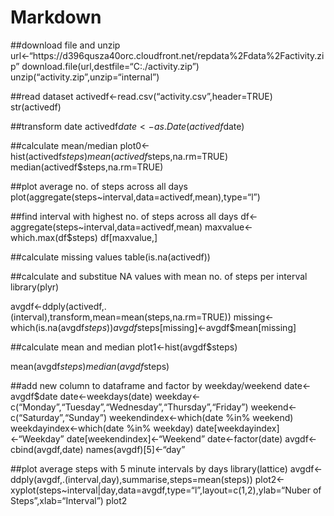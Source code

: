 Markdown
========================================================

##download file and unzip
url<-"https://d396qusza40orc.cloudfront.net/repdata%2Fdata%2Factivity.zip"
download.file(url,destfile="C:./activity.zip")
unzip("activity.zip",unzip="internal")

##read dataset
activedf<-read.csv("activity.csv",header=TRUE)
str(activedf)

##transform date
activedf$date<-as.Date(activedf$date)

##calculate mean/median
plot0<-hist(activedf$steps)
mean(activedf$steps,na.rm=TRUE)
median(activedf$steps,na.rm=TRUE)

##plot average no. of steps across all days
plot(aggregate(steps~interval,data=activedf,mean),type="l")

##find interval with highest no. of steps across all days
df<-aggregate(steps~interval,data=activedf,mean)
maxvalue<-which.max(df$steps)
df[maxvalue,]

##calculate missing values
table(is.na(activedf))

##calculate and substitue NA values with mean no. of steps per interval
library(plyr)

avgdf<-ddply(activedf,.(interval),transform,mean=mean(steps,na.rm=TRUE))
missing<-which(is.na(avgdf$steps))
avgdf$steps[missing]<-avgdf$mean[missing]

##calculate mean and median
plot1<-hist(avgdf$steps)

mean(avgdf$steps)
median(avgdf$steps)

##add new column to dataframe and factor by weekday/weekend
date<-avgdf$date
date<-weekdays(date)
weekday<-c("Monday","Tuesday","Wednesday","Thursday","Friday")
weekend<-c("Saturday","Sunday")
weekendindex<-which(date %in% weekend)
weekdayindex<-which(date %in% weekday)
date[weekdayindex]<-"Weekday"
date[weekendindex]<-"Weekend"
date<-factor(date)
avgdf<-cbind(avgdf,date)
names(avgdf)[5]<-"day"

##plot average steps with 5 minute intervals by days 
library(lattice)
avgdf<-ddply(avgdf,.(interval,day),summarise,steps=mean(steps))
plot2<-xyplot(steps~interval|day,data=avgdf,type="l",layout=c(1,2),ylab="Nuber of Steps",xlab="Interval")
plot2
